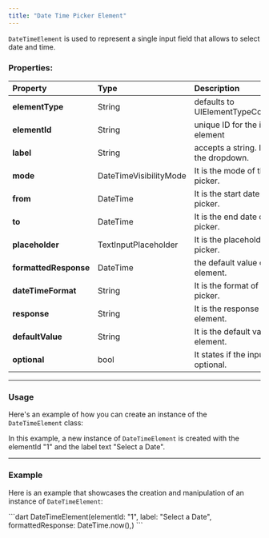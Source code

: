 ```yaml
---
title: "Date Time Picker Element"
---
```


`DateTimeElement` is used to represent a single input field that allows to select date and time.

### Properties:

| Property              | Type                   | Description                                        |
| :--------------------- | :---------------------- | :-------------------------------------------------- |
| **elementType**       | String                 | defaults to UIElementTypeConstants.dropdown        |
| **elementId**         | String                 | unique ID for the interaction element              |
| **label**             | String                 | accepts a string. It is the label of the dropdown. |
| **mode**              | DateTimeVisibilityMode | It is the mode of the date time picker.            |
| **from**              | DateTime               | It is the start date of the date time picker.      |
| **to**                | DateTime               | It is the end date of the date time picker.        |
| **placeholder**       | TextInputPlaceholder   | It is the placeholder of the date time picker.     |
| **formattedResponse** | DateTime               | the default value of the date time element.        |
| **dateTimeFormat**    | String                 | It is the format of the date time picker.          |
| **response**          | String                 | It is the response of the input element.           |
| **defaultValue**      | String                 | It is the default value of the input element.      |
| **optional**          | bool                   | It states if the input element is optional.        |

***

### Usage

Here's an example of how you can create an instance of the `DateTimeElement` class:

In this example, a new instance of `DateTimeElement` is created with the elementId "1" and the label text "Select a Date".

***

### Example

Here is an example that showcases the creation and manipulation of an instance of `DateTimeElement`:

<Tabs>
<Tab title="Dart">
```dart
DateTimeElement(elementId: "1", label: "Select a Date", formattedResponse: DateTime.now(),)
```

</Tab>

</Tabs>
